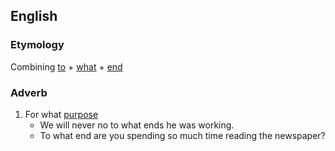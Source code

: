 ==English==
===Etymology===
Combining [[to]] + [[what]] + [[end]]
===Adverb===
{{en-adv|-}}
# For what [[purpose]]
#* We will never no to what ends he was working.
#* To what end are you spending so much time reading the newspaper?